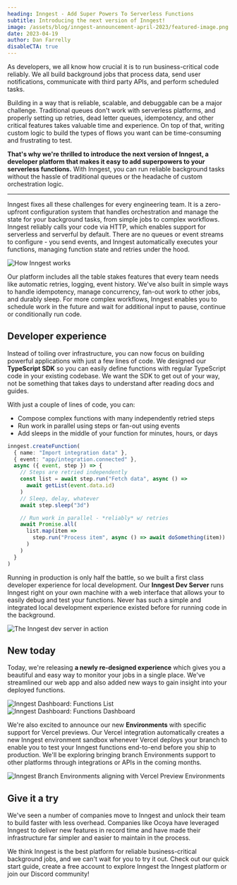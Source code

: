 ```yaml
---
heading: Inngest - Add Super Powers To Serverless Functions
subtitle: Introducing the next version of Inngest!
image: /assets/blog/inngest-announcement-april-2023/featured-image.png
date: 2023-04-19
author: Dan Farrelly
disableCTA: true
---
```


As developers, we all know how crucial it is to run business-critical code reliably. We all build background jobs that process data, send user notifications, communicate with third party APIs, and perform scheduled tasks.

Building in a way that is reliable, scalable, and debuggable can be a major challenge. Traditional queues don't work with serverless platforms, and properly setting up retries, dead letter queues, idempotency, and other critical features takes valuable time and experience. On top of that, writing custom logic to build the types of flows you want can be time-consuming and frustrating to test.

**That's why we're thrilled to introduce the next version of Inngest, a developer platform that makes it easy to add superpowers to your serverless functions.** With Inngest, you can run reliable background tasks without the hassle of traditional queues or the headache of custom orchestration logic.

---

Inngest fixes all these challenges for every engineering team. It is a zero-upfront configuration system that handles orchestration and manage the state for your background tasks, from simple jobs to complex workflows. Inngest reliably calls your code via HTTP, which enables support for serverless and serverful by default. There are no queues or event streams to configure - you send events, and Inngest automatically executes your functions, managing function state and retries under the hood.

![How Inngest works](/assets/blog/inngest-announcement-april-2023/how-inngest-works.png)

Our platform includes all the table stakes features that every team needs like automatic retries, logging, event history. We've also built in simple ways to handle idempotency, manage concurrency, fan-out work to other jobs, and durably sleep. For more complex workflows, Inngest enables you to schedule work in the future and wait for additional input to pause, continue or conditionally run code.

## Developer experience

Instead of toiling over infrastructure, you can now focus on building powerful applications with just a few lines of code. We designed our **TypeScript SDK** so you can easily define functions with regular TypeScript code in your existing codebase. We want the SDK to get out of your way, not be something that takes days to understand after reading docs and guides.

With just a couple of lines of code, you can:

- Compose complex functions with many independently retried steps
- Run work in parallel using steps or fan-out using events
- Add sleeps in the middle of your function for minutes, hours, or days

```typescript
inngest.createFunction(
  { name: "Import integration data" },
  { event: "app/integration.connected" },
  async ({ event, step }) => {
    // Steps are retried independently
    const list = await step.run("Fetch data", async () =>
      await getList(event.data.id)
    )
    // Sleep, delay, whatever
    await step.sleep("3d")

    // Run work in parallel - *reliably* w/ retries
    await Promise.all(
      list.map(item =>
        step.run("Process item", async () => await doSomething(item))
      )
    )
  }
)
```

Running in production is only half the battle, so we built a first class developer experience for local development. Our **Inngest Dev Server** runs Inngest right on your own machine with a web interface that allows your to easily debug and test your functions. Never has such a simple and integrated local development experience existed before for running code in the background.

![The Inngest dev server in action](/assets/blog/inngest-announcement-april-2023/dev-server-demo.gif)

## New today

Today, we're releasing **a newly re-designed experience** which gives you a beautiful and easy way to monitor your jobs in a single place. We've streamlined our web app and also added new ways to gain insight into your deployed functions.

<div className="grid grid-cols-2">
  <img src="/assets/blog/inngest-announcement-april-2023/dashboard-function-list.png" alt="Inngest Dashboard: Functions List"/>
  <img src="/assets/blog/inngest-announcement-april-2023/dashboard-function-dash.png" alt="Inngest Dashboard: Functions Dashboard"/>
</div>

We're also excited to announce our new **Environments** with specific support for Vercel previews. Our Vercel integration automatically creates a new Inngest environment sandbox whenever Vercel deploys your branch to enable you to test your Inngest functions end-to-end before you ship to production. We'll be exploring bringing branch Environments support to other platforms through integrations or APIs in the coming months.

![Inngest Branch Environments aligning with Vercel Preview Environments](/assets/blog/inngest-announcement-april-2023/vercel-branch-envs.png)

## Give it a try

We've seen a number of companies move to Inngest and unlock their team to build faster with less overhead. Companies like Ocoya have leveraged Inngest to deliver new features in record time and have made their infrastructure far simpler and easier to maintain in the process.

We think Inngest is the best platform for reliable business-critical background jobs, and we can't wait for you to try it out. Check out our quick start guide, create a free account to explore Inngest the Inngest platform or join our Discord community!